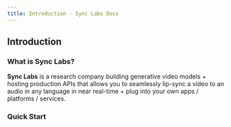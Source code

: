 ```yaml
---
title: Introduction - Sync Labs Docs
---
```


## Introduction

### What is Sync Labs?

**Sync Labs** is a research company building generative video models + hosting production APIs that allows you to seamlessly lip-sync a video to an audio in any language in near real-time + plug into your own apps / platforms / services.


<IntroductionCards />

### Quick Start

<QuickStartCards />
